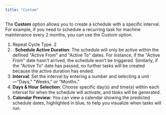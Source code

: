 ```yaml
---
title: "Custom"
---
```


The **Custom** option allows you to create a schedule with a specific interval. For example, if you need to schedule a recurring task for machine maintenance every 2 months, you can use the Custom option. <img src="https://t3837933.p.clickup-attachments.com/t3837933/57791c4f-24ca-4168-b76b-268eb92b14b9/image.png" alt="" /> 
1. Repeat Cycle Type. 2
2. . **Schedule Active Duration**: The schedule will only be active within the defined "Active From" and "Active To" dates. For instance, if the "Active From" date hasn’t arrived, the schedule won’t be triggered. Similarly, if the "Active To" date has passed, no further tasks will be created because the active duration has ended.
3. **Interval**: Set the interval by entering a number and selecting a unit—"Days," "Weeks," or "Months."
4. **Days & Hour Selection**: Choose specific day(s) and time(s) within each interval for when the schedule will activate, and tasks will be generated.
5. **Calendar Preview**: You can view a calendar showing the predicted schedule dates, highlighted in blue, to help you visualize when tasks will run.